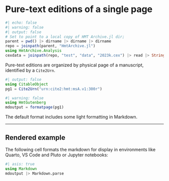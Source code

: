 # Pure-text editions of  a single page

```julia
#| echo: false
#| warning: false
#| output: false
# Set to point to a local copy of HMT Archive.jl dir;
parent = pwd() |> dirname |> dirname |> dirname
repo = joinpath(parent, "HmtArchive.jl")
using HmtArchive.Analysis
cexdata = joinpath(repo, "test", "data", "2023k.cex") |> read |> String
```

Pure-text editions are organized by physical page of a manuscript, identified by a `Cite2Urn`. 

```julia
#| output: false
using CitableObject
pg1 = Cite2Urn("urn:cite2:hmt:msA.v1:300r")
```



```julia
#| warning: false
using HmtGutenberg
mdoutput = formatpage(pg1)
```

The default format includes some light formatting in Markdown. 

---

## Rendered example

The following cell formats the markdown for display in environments like Quarto, VS Code and Pluto or Jupyter notebooks:

```julia
#| asis: true
using Markdown
mdoutput |> Markdown.parse
```